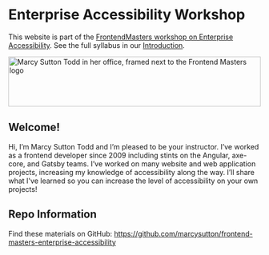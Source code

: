 
# Enterprise Accessibility Workshop

This website is part of the [FrontendMasters workshop on Enterprise Accessibility](https://frontendmasters.com/workshops/enterprise-accessibility/). See the full syllabus in our [Introduction](/topics/introduction/overview).

<div className="w-auto px-0 pt-4 lg:px-0">
    <img
      alt="Marcy Sutton Todd in her office, framed next to the Frontend Masters logo"
      src="./bio-banner-black.jpg"
      height="100"
      width="100%"
    />
</div>

## Welcome!

Hi, I’m Marcy Sutton Todd and I’m pleased to be your instructor. I’ve worked as a frontend developer since 2009 including stints on the Angular, axe-core, and Gatsby teams. I’ve worked on many website and web application projects, increasing my knowledge of accessibility along the way. I’ll share what I've learned so you can increase the level of accessibility on your own projects!

## Repo Information

Find these materials on GitHub: https://github.com/marcysutton/frontend-masters-enterprise-accessibility